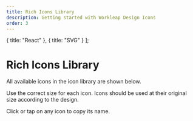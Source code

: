 ```yaml
---
title: Rich Icons Library
description: Getting started with Workleap Design Icons
order: 3
---
```


  { title: "React" },
  { title: "SVG" }
];

# Rich Icons Library

All available icons in the icon library are shown below.

Use the correct size for each icon. Icons should be used at their original size according to the design.

Click or tap on any icon to copy its name.

<Switcher type="react"></Switcher>
